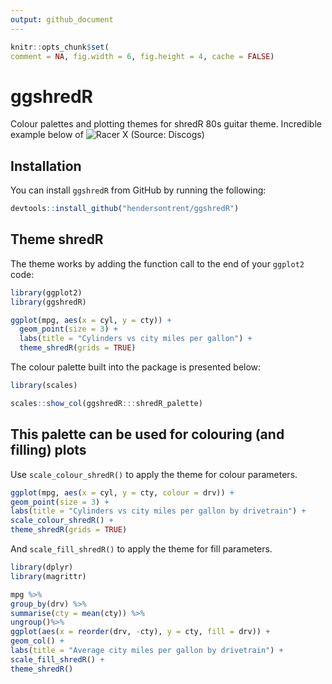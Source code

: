 ```yaml
---
output: github_document
---
```


```r
knitr::opts_chunk$set(
comment = NA, fig.width = 6, fig.height = 4, cache = FALSE)
```

# ggshredR

Colour palettes and plotting themes for shredR 80s guitar theme. Incredible example below of ![Racer X (Source: Discogs)](https://github.com/hendersontrent/ggshredR/blob/master/racerx.jpg)

## Installation

You can install `ggshredR` from GitHub by running the following:

```r
devtools::install_github("hendersontrent/ggshredR")
```

## Theme shredR

The theme works by adding the function call to the end of your `ggplot2` code:

```r
library(ggplot2)
library(ggshredR)

ggplot(mpg, aes(x = cyl, y = cty)) +
  geom_point(size = 3) +
  labs(title = "Cylinders vs city miles per gallon") +
  theme_shredR(grids = TRUE)
```

The colour palette built into the package is presented below:

```r
library(scales)

scales::show_col(ggshredR:::shredR_palette)
```

## This palette can be used for colouring (and filling) plots

Use `scale_colour_shredR()` to apply the theme for colour parameters.

```r
ggplot(mpg, aes(x = cyl, y = cty, colour = drv)) +
geom_point(size = 3) +
labs(title = "Cylinders vs city miles per gallon by drivetrain") +
scale_colour_shredR() +
theme_shredR(grids = TRUE)
```

And `scale_fill_shredR()` to apply the theme for fill parameters.

```r
library(dplyr)
library(magrittr)

mpg %>%
group_by(drv) %>%
summarise(cty = mean(cty)) %>%
ungroup()%>%
ggplot(aes(x = reorder(drv, -cty), y = cty, fill = drv)) +
geom_col() +
labs(title = "Average city miles per gallon by drivetrain") +
scale_fill_shredR() +
theme_shredR()
```

